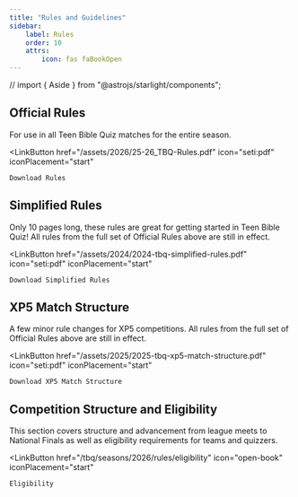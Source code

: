 ```yaml
---
title: "Rules and Guidelines"
sidebar:
    label: Rules
    order: 10
    attrs:
        icon: fas faBookOpen
---
```


// import { Aside } from "@astrojs/starlight/components";

## Official Rules

For use in all Teen Bible Quiz matches for the entire season.

<LinkButton
    href="/assets/2026/25-26_TBQ-Rules.pdf"
    icon="seti:pdf"
    iconPlacement="start"
>
    Download Rules
</LinkButton>

## Simplified Rules

Only 10 pages long, these rules are great for getting started in Teen Bible Quiz! All rules from the full set of Official Rules above are still in effect.

<LinkButton
    href="/assets/2024/2024-tbq-simplified-rules.pdf"
    icon="seti:pdf"
    iconPlacement="start"
>
    Download Simplified Rules
</LinkButton>

## XP5 Match Structure

A few minor rule changes for XP5 competitions. All rules from the full set of Official Rules above are still in effect.

<LinkButton
    href="/assets/2025/2025-tbq-xp5-match-structure.pdf"
    icon="seti:pdf"
    iconPlacement="start"
>
    Download XP5 Match Structure
</LinkButton>

[//]: # "### Tiebreakers"
[//]: # '<LinkButton href="/assets/2023/2023-tbq-national-finals-tie-breaker-rules.pdf" icon="seti:pdf" iconPlacement="start">Download Tie Breaking Rules</LinkButton>'

## Competition Structure and Eligibility

This section covers structure and advancement from league meets to National Finals as well as eligibility requirements for teams and quizzers.

<LinkButton
    href="/tbq/seasons/2026/rules/eligibility"
    icon="open-book"
    iconPlacement="start"
>
    Eligibility
</LinkButton>
